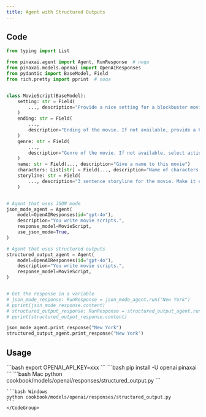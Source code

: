 ```yaml
---
title: Agent with Structured Outputs
---
```


## Code

```python cookbook/models/openai/responses/structured_output.py
from typing import List

from pinaxai.agent import Agent, RunResponse  # noqa
from pinaxai.models.openai import OpenAIResponses
from pydantic import BaseModel, Field
from rich.pretty import pprint  # noqa


class MovieScript(BaseModel):
    setting: str = Field(
        ..., description="Provide a nice setting for a blockbuster movie."
    )
    ending: str = Field(
        ...,
        description="Ending of the movie. If not available, provide a happy ending.",
    )
    genre: str = Field(
        ...,
        description="Genre of the movie. If not available, select action, thriller or romantic comedy.",
    )
    name: str = Field(..., description="Give a name to this movie")
    characters: List[str] = Field(..., description="Name of characters for this movie.")
    storyline: str = Field(
        ..., description="3 sentence storyline for the movie. Make it exciting!"
    )


# Agent that uses JSON mode
json_mode_agent = Agent(
    model=OpenAIResponses(id="gpt-4o"),
    description="You write movie scripts.",
    response_model=MovieScript,
    use_json_mode=True,
)

# Agent that uses structured outputs
structured_output_agent = Agent(
    model=OpenAIResponses(id="gpt-4o"),  
    description="You write movie scripts.",
    response_model=MovieScript,
)


# Get the response in a variable
# json_mode_response: RunResponse = json_mode_agent.run("New York")
# pprint(json_mode_response.content)
# structured_output_response: RunResponse = structured_output_agent.run("New York")
# pprint(structured_output_response.content)

json_mode_agent.print_response("New York")
structured_output_agent.print_response("New York")
```

## Usage

<Steps>
  <Snippet file="create-venv-step.mdx" />

  <Step title="Set your API key">
    ```bash
    export OPENAI_API_KEY=xxx
    ```
  </Step>

  <Step title="Install libraries">
    ```bash
    pip install -U openai pinaxai
    ```
  </Step>

  <Step title="Run Agent">
    <CodeGroup>
    ```bash Mac
    python cookbook/models/openai/responses/structured_output.py
    ```

    ```bash Windows
    python cookbook/models/openai/responses/structured_output.py
    ```
    </CodeGroup>
  </Step>
</Steps>